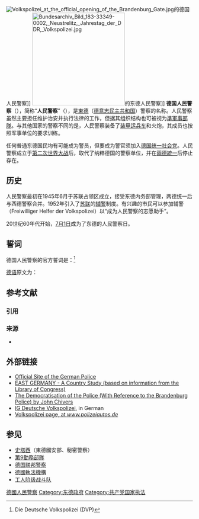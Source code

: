 {{Infobox law enforcement agency
| agencyname      = 德国人民警察<br>Deutsche Volkspolizei
| abbreviation    = DVP、VP
| logo            = VollWappen Volkpolizei DDR.svg
| logocaption     = 警徽
| badge           = 
| badgecaption    = 
| patch           =
| patchcaption    =
| flag            = Flagge der Wasserschutzpolizei DDR 1960-1990.svg
| flagcaption     = 警旗
| motto           = Für den Schutz der Arbeiter und Bauern Macht
| mottotranslated = 保护工人和农民的利益
| formed          = 1945年6月
| preceding1      = 
| employees       = 
| volunteers      =
| budget          = 
| country         = {{DDR}}
| divtype         = 
| divname         = 
| subdivtype      = 
| subdivname      = 
| map             =
| mapcaption      =
| sizearea        = 
| sizepopulation  =
| legaljuris      = 
| governingbody   = 德意志民主共和国内务部
| overviewbody    =
| constitution1   = 
| police          = Yes
| local           = Yes
| headquarters    =
| sworntype       = 
| sworn           = 
| unsworntype     = 
| unsworn         = 
| electeetype     = 
| minister1name   =
| minister1pfo    = 
| minister2name   = 
| minister2pfo    = 
| minister3name   = 
| minister3pfo    = 
| minister4name   = 
| minister4pfo    = 
| minister5name   = 
| minister5pfo    = 
| parentagency    =
| child1agency    =
| unittype        =
| unitname        = 
| website         = 
| footnotes       =
}}
[[File:Volkspolizei_at_the_official_opening_of_the_Brandenburg_Gate.jpg|thumb]]的德国人民警察]]
[[File:Bundesarchiv_Bild_183-33349-0002,_Neustrelitz,_Jahrestag_der_DDR,_Volkspolizei.jpg|250px]]的东德人民警察]]
'''德国人民警察'''（{{lang-de|Deutsche Volkspolizei，DVP}}），简称“'''人民警察'''”（{{lang-de|Volkspolizei，VP、VoPo}}），是[[東德|東德]]（[[德意志民主共和国|德意志民主共和国]]）警察的名称。人民警察虽然主要担任维护治安并执行法律的工作，但据其组织结构也可被视为[[準軍事部隊|準軍事部隊]]。与其他国家的警察不同的是，人民警察装备了[[装甲运兵车|装甲运兵车]]和火炮，其成员也按照军事单位的要求训练。

任何普通东德国民均有可能成为警员，但要成为警官须加入[[德国统一社会党|德国统一社会党]]。人民警察成立于[[第二次世界大战|第二次世界大战]]后，取代了纳粹德国的警察单位，并在[[兩德統一|兩德統一]]后停止存在。

==历史==
人民警察最初在1945年6月于苏联占领区成立，接受东德内务部管理，两德统一后与西德警察合并。1952年引入了[[苏联|苏联]]的[[辅警|辅警]]制度。有兴趣的市民可以参加辅警（Freiwilliger Helfer der Volkspolizei）以“成为人民警察的志愿助手”。

20世纪60年代开始，[[7月1日|7月1日]]成为了东德的人民警察日。

== 誓词 ==
德国人民警察的官方誓词是：<ref>{{cite web |url = http://www.ddr-geschichte.de/Politik/Staatsorgane/Polizei/polizei.php |title=存档副本 |access-date=2011-03-03 |dead-url=yes |archive-url = https://web.archive.org/web/20110221204838/http://www.ddr-geschichte.de/Politik/Staatsorgane/Polizei/polizei.php |archive-date=2011-02-21 }} Die Deutsche Volkspolizei (DVP)</ref>
{{cquote|我宣誓：<br>
永远忠于我的[[社会主义|社会主义]]祖国——德意志民主共和国及其政府，<br>
保守国家机密，严格遵守法律和指令。<br>
我将坚定不移地、认真地、诚实地、勇敢地、警惕地完成我的职责并遵守纪律。<br>
<br>
我宣誓：<br>
我将毫无保留地、以我的生命保卫社会主义社会、国家和法律秩序；社会主义的财产，人民的权利以及个人的财产安全以防范罪行。<br>
一旦我违背了这庄严的誓词，我将受到我们共和国法律的惩罚。}}

[[德语|德语]]原文为：
{{quote|{{lang|de|Ich schwöre,<br>
meinem sozialistischen Vaterland, der Deutschen Demokratischen Republik und ihrer Regierung allzeit treu ergeben zu sein, Dienst- und Staatsgeheimnisse zu wahren und die Gesetze und Weisungen genau einzuhalten.<br /> Ich werde unentwegt danach streben, gewissenhaft, ehrlich, mutig, diszipliniert und wachsam meine Dienstpflichten zu erfüllen. <br />Ich schwöre, <br />daß ich, ohne meine Kräfte zu schonen, auch unter Einsatz meines Lebens, die sozialistische Gesellschafts-, Staats- und Rechtsordnung, das sozialistische Eigentum, die Persönlichkeit, die Rechte und das persönliche Eigentum der Bürger vor verbrecherischen Anschlägen schützen werde. <br />Sollte ich dennoch diesen meinen feierlichen Eid brechen, so möge mich die Strafe der Gesetze unserer Republik treffen.}}
}}

== 参考文献 ==
=== 引用 ===
{{Reflist}}

=== 来源 ===
{{ReflistH}}
* {{loc}}
{{ReflistF}}

== 外部链接 ==
{{Commons}}
*[https://web.archive.org/web/20160731035834/http://www.polizei.de/ Official Site of the German Police]
* [http://www.country-data.com/frd/cs/gxtoc.html EAST GERMANY - A Country Study (based on information from the Library of Congress)] {{Wayback|url=http://www.country-data.com/frd/cs/gxtoc.html |date=20130803165229 }}
*[http://www.johnchivers.com/Academic/BrandenburgPolice.htm The Democratisation of the Police (With Reference to the Brandenburg Police) by John Chivers] {{Wayback|url=http://www.johnchivers.com/Academic/BrandenburgPolice.htm |date=20120820050649 }}
*[https://archive.is/20121230093652/http://www.deutsche-volkspolizei.de.vu/  IG Deutsche Volkspolizei], in German
*[http://www.polizeiautos.de/index_db.php?bereich=vopo Volkspolizei page, at ''www.polizeiautos.de''] {{WebCite|url=https://www.webcitation.org/6IIGO9yKm?url=http://www.polizeiautos.de/index_db.php?bereich=vopo |date=20130722042515 |dateformat=iso }}

== 参见 ==
{{Portal|東德|警察與執法}}
* [[史塔西|史塔西]]（東德國安部、秘密警察）
* [[第9勤務部隊|第9勤務部隊]]
* [[德国联邦警察|德国联邦警察]]
* [[德國執法機構|德國執法機構]]
* [[工人阶级战斗队|工人阶级战斗队]]

[[Category:德國人民警察|]]
[[Category:东德政府|Category:东德政府]]
[[Category:共产党国家执法|Category:共产党国家执法]]